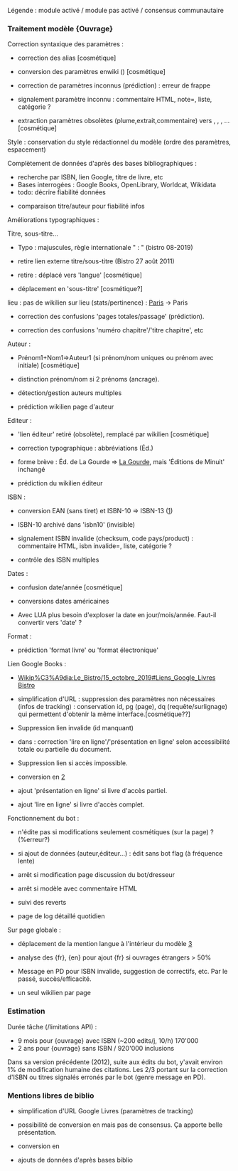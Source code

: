 Légende : {{fait}} module activé / {{pas fait}} module pas activé / {{attendre}} consensus communautaire

=== Traitement modèle {Ouvrage} ===

Correction syntaxique des paramètres :
* {{fait}} correction des alias [cosmétique]
* {{fait}} conversion des paramètres enwiki ({{m|cite book}}) [cosmétique]
* {{fait}} correction de paramètres inconnus (prédiction) : erreur de frappe
* {{attendre}} {{pas fait}}  signalement paramètre inconnu : commentaire HTML, note=, liste, catégorie ?
* {{fait}} extraction paramètres obsolètes (plume,extrait,commentaire) vers {{m|plume}}, {{m|citation bloc}}, {{m|commentaire biblio}}, {{m|début citation}}... [cosmétique]

Style : {{attendre}} conservation du style rédactionnel du modèle (ordre des paramètres, espacement)

Complètement de données d'après des bases bibliographiques :
* recherche par {{fait}}ISBN, {{pas fait}} lien Google, {{pas fait}}  titre de livre, etc
* Bases interrogées : {{fait}}Google Books, {{fait}}OpenLibrary, {{attendre}} Worldcat, {{pas fait}}Wikidata
* todo: décrire fiabilité données
* {{fait}} comparaison titre/auteur pour fiabilité infos

Améliorations typographiques :

Titre, sous-titre...
* {{fait}} Typo : majuscules, règle internationale " : " (bistro 08-2019)
* {{fait}}retire lien externe titre/sous-titre (Bistro 27 août 2011)
* {{fait}}retire {{m|lang}} : déplacé vers 'langue' [cosmétique]
* {{fait}} déplacement en 'sous-titre' [cosmétique?]

lieu : {{fait}} pas de wikilien sur lieu (stats/pertinence) : [[Paris]] -> Paris

* {{fait}}correction des confusions 'pages totales/passage' (prédiction).
* {{fait}}correction des confusions 'numéro chapitre'/'titre chapitre', etc

Auteur :
* {{fait}} Prénom1+Nom1=>Auteur1 (si prénom/nom uniques ou prénom avec initiale) [cosmétique]
* {{attendre}}  distinction prénom/nom si 2 prénoms (ancrage).
* {{pas fait}}  détection/gestion auteurs multiples
* {{pas fait}} {{3/4}}  prédiction wikilien page d'auteur

Editeur :
* {{fait}} 'lien éditeur' retiré (obsolète), remplacé par wikilien [cosmétique]
* {{fait}} correction typographique : abbréviations (Éd.)
* {{fait}} forme brève : Éd. de La Gourde => [[Éditions de La Gourde|La Gourde]], mais 'Éditions de Minuit' inchangé
* {{pas fait}} {{3/4}} prédiction du wikilien éditeur

ISBN :
* {{fait}} conversion EAN (sans tiret) et ISBN-10 => ISBN-13 ([https://fr.wikipedia.org/w/index.php?title=Montigny-l%C3%A8s-Cormeilles&diff=prev&oldid=163545321])
* {{fait}} ISBN-10 archivé dans 'isbn10' (invisible)
* {{pas fait}} signalement ISBN invalide (checksum, code pays/product) : commentaire HTML, isbn invalide=, liste, catégorie ?
* {{pas fait}} contrôle des ISBN multiples

Dates :
* {{fait}} confusion date/année [cosmétique]
* {{pas fait}}  conversions dates américaines
* {{attendre}} Avec LUA plus besoin d'exploser la date en jour/mois/année. Faut-il convertir vers 'date' ?

Format :
* {{fait}} prédiction 'format livre' ou 'format électronique'

Lien Google Books :
* [[Wikip%C3%A9dia:Le_Bistro/15_octobre_2019#Liens_Google_Livres Bistro]]
* {{fait}} simplification d'URL : {{fait}}suppression des paramètres non nécessaires (infos de tracking) : conservation id, pg (page), dq (requête/surlignage) qui permettent d'obtenir la même interface.[cosmétique??]
* {{attendre}} Suppression lien invalide (id manquant)
* {{fait}} dans {{m|Ouvrage}} : correction 'lire en ligne'/'présentation en ligne' selon accessibilité totale ou partielle du document.
* {{attendre}} Suppression lien si accès impossible.
* {{attendre}}{{fait}} conversion en {{m|Google Livres}} [https://fr.wikipedia.org/w/index.php?title=Montigny-l%C3%A8s-Metz&diff=prev&oldid=163546081]
* {{fait}} ajout 'présentation en ligne' si livre d'accès partiel.
* {{attendre}} ajout 'lire en ligne' si livre d'accès complet.

Fonctionnement du bot :
* {{fait}} n'édite pas si modifications seulement cosmétiques (sur la page) ? (%erreur?)
* {{fait}}{{2/4}} si ajout de données (auteur,éditeur...) : édit sans bot flag (à fréquence lente)
* {{fait}} arrêt si modification page discussion du bot/dresseur
* {{fait}} arrêt si modèle avec commentaire HTML
* {{pas fait}}  suivi des reverts
* {{pas fait}} page de log détaillé quotidien

Sur page globale :
* {{fait}} déplacement de la mention langue à l'intérieur du modèle [https://fr.wikipedia.org/w/index.php?title=Sailor_Jupiter&diff=prev&oldid=163845237]
* {{pas fait}}  analyse des {fr}, {en} pour ajout {fr} si ouvrages étrangers > 50%
* {{pas fait}}  Message en PD pour ISBN invalide, suggestion de correctifs, etc. Par le passé, succès/efficacité.
* {{pas fait}}  un seul wikilien par page

=== Estimation ===
Durée tâche (/limitations API) :
* 9 mois pour {ouvrage} avec ISBN (~200 edits/j, 10/h) 170'000
* 2 ans pour {ouvrage} sans ISBN / 920'000 inclusions

Dans sa version précédente (2012), suite aux édits du bot, y'avait environ 1% de modification humaine des citations. Les 2/3 portant sur la correction d'ISBN ou titres signalés erronés par le bot (genre message en PD).

=== Mentions libres de biblio ===
* {{attendre}} simplification d'URL Google Livres (paramètres de tracking)
* {{attendre}} possibilité de conversion en {{m|Google Livres}} mais pas de consensus. Ça apporte belle présentation.
* {{pas fait}}  conversion en {{m|ouvrage}}
* {{pas fait}}  ajouts de données d'après bases biblio

